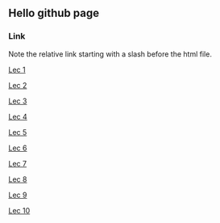 
## Hello github page

### Link

Note the relative link starting with a slash before the html file.


[Lec 1](/lec1.html)

[Lec 2](/lec2.html)

[Lec 3](/lec3.html)

[Lec 4](/lec4.html)

[Lec 5](/lec5.html)

[Lec 6](/lec6.html)

[Lec 7](/lec7.html)

[Lec 8](/lec8.html)

[Lec 9](/lec9.html)

[Lec 10](/lec10.html)


